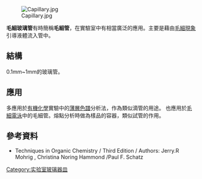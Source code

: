 [[File:Capillary.jpg|thumb]]

'''毛細玻璃管'''有時簡稱'''毛細管'''，在實驗室中有相當廣泛的應用。主要是藉由[[毛細現象|毛細現象]]引導液體流入管中。

==結構==
0.1mm~1mm的玻璃管。

==應用==
多應用於[[有機化學|有機化學]]實驗中的[[薄層色譜|薄層色譜]]分析法，作為類似滴管的用途。
也應用於[[毛細電泳|毛細電泳]]中的毛細管。熔點分析時做為樣品的容器，類似試管的作用。


==參考資料==
* Techniques in Organic Chemistry / Third Edition / Authors: Jerry.R Mohrig , Christina Noring Hammond /Paul F. Schatz

{{實驗室設備}}

{{chemistry-stub}}

[[Category:实验室玻璃器皿|Category:实验室玻璃器皿]]